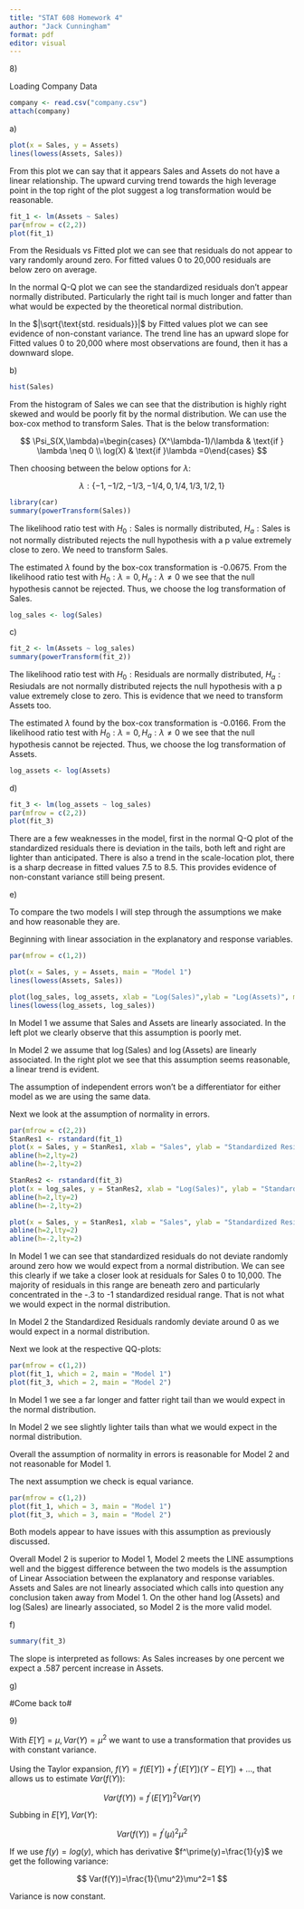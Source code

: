 ```yaml
---
title: "STAT 608 Homework 4"
author: "Jack Cunningham"
format: pdf
editor: visual
---
```


8\)

Loading Company Data

```r
company <- read.csv("company.csv")
attach(company)
```

a\)

```r
plot(x = Sales, y = Assets)
lines(lowess(Assets, Sales))
```

From this plot we can say that it appears Sales and Assets do not have a linear relationship. The upward curving trend towards the high leverage point in the top right of the plot suggest a log transformation would be reasonable.

```r
fit_1 <- lm(Assets ~ Sales)
par(mfrow = c(2,2))
plot(fit_1)
```

From the Residuals vs Fitted plot we can see that residuals do not appear to vary randomly around zero. For fitted values 0 to 20,000 residuals are below zero on average.

In the normal Q-Q plot we can see the standardized residuals don't appear normally distributed. Particularly the right tail is much longer and fatter than what would be expected by the theoretical normal distribution.

In the $|\sqrt{\text{std. residuals}}|$ by Fitted values plot we can see evidence of non-constant variance. The trend line has an upward slope for Fitted values 0 to 20,000 where most observations are found, then it has a downward slope.

b\)

```r
hist(Sales)
```

From the histogram of Sales we can see that the distribution is highly right skewed and would be poorly fit by the normal distribution. We can use the box-cox method to transform Sales. That is the below transformation:

$$
\Psi_S(X,\lambda)=\begin{cases} (X^\lambda-1)/\lambda & \text{if } \lambda \neq 0 \\ log(X) & \text{if }\lambda =0\end{cases}
$$

Then choosing between the below options for $\lambda$:

$$
\lambda:\{-1,-1/2,-1/3,-1/4,0,1/4,1/3,1/2,1\}
$$

```r
library(car)
summary(powerTransform(Sales))
```

The likelihood ratio test with $H_0: \text{Sales is normally distributed}$, $H_a: \text{Sales is not normally distributed}$ rejects the null hypothesis with a p value extremely close to zero. We need to transform Sales.

The estimated $\lambda$ found by the box-cox transformation is -0.0675. From the likelihood ratio test with $H_0:\lambda=0,H_a:\lambda \neq0$ we see that the null hypothesis cannot be rejected. Thus, we choose the log transformation of Sales.

```r
log_sales <- log(Sales)
```

c\)

```r
fit_2 <- lm(Assets ~ log_sales)
summary(powerTransform(fit_2))
```

The likelihood ratio test with $H_0: \text{Residuals are normally distributed}$, $H_a: \text{Resiudals are not normally distributed}$ rejects the null hypothesis with a p value extremely close to zero. This is evidence that we need to transform Assets too.

The estimated $\lambda$ found by the box-cox transformation is -0.0166. From the likelihood ratio test with $H_0:\lambda=0,H_a:\lambda \neq0$ we see that the null hypothesis cannot be rejected. Thus, we choose the log transformation of Assets.

```r
log_assets <- log(Assets)
```

d\)

```r
fit_3 <- lm(log_assets ~ log_sales)
par(mfrow = c(2,2))
plot(fit_3)
```

There are a few weaknesses in the model, first in the normal Q-Q plot of the standardized residuals there is deviation in the tails, both left and right are lighter than anticipated. There is also a trend in the scale-location plot, there is a sharp decrease in fitted values 7.5 to 8.5. This provides evidence of non-constant variance still being present.

e\)

To compare the two models I will step through the assumptions we make and how reasonable they are.

Beginning with linear association in the explanatory and response variables.

```r
par(mfrow = c(1,2))

plot(x = Sales, y = Assets, main = "Model 1")
lines(lowess(Assets, Sales))

plot(log_sales, log_assets, xlab = "Log(Sales)",ylab = "Log(Assets)", main = "Model 2")
lines(lowess(log_assets, log_sales))
```

In Model 1 we assume that Sales and Assets are linearly associated. In the left plot we clearly observe that this assumption is poorly met.

In Model 2 we assume that $\log(\text{Sales})$ and $\log(\text{Assets)}$ are linearly associated. In the right plot we see that this assumption seems reasonable, a linear trend is evident.

The assumption of independent errors won't be a differentiator for either model as we are using the same data.

Next we look at the assumption of normality in errors.

```r
par(mfrow = c(2,2))
StanRes1 <- rstandard(fit_1)
plot(x = Sales, y = StanRes1, xlab = "Sales", ylab = "Standardized Residuals", main= "Model 1")
abline(h=2,lty=2)
abline(h=-2,lty=2)

StanRes2 <- rstandard(fit_3)
plot(x = log_sales, y = StanRes2, xlab = "Log(Sales)", ylab = "Standardized Residuals", main = "Model 2")
abline(h=2,lty=2)
abline(h=-2,lty=2)

plot(x = Sales, y = StanRes1, xlab = "Sales", ylab = "Standardized Residuals", main= "Model 1 Concentrated", xlim = c(0,10000))
abline(h=2,lty=2)
abline(h=-2,lty=2)

```

In Model 1 we can see that standardized residuals do not deviate randomly around zero how we would expect from a normal distribution. We can see this clearly if we take a closer look at residuals for Sales 0 to 10,000. The majority of residuals in this range are beneath zero and particularly concentrated in the -.3 to -1 standardized residual range. That is not what we would expect in the normal distribution.

In Model 2 the Standardized Residuals randomly deviate around 0 as we would expect in a normal distribution.

Next we look at the respective QQ-plots:

```r
par(mfrow = c(1,2))
plot(fit_1, which = 2, main = "Model 1")
plot(fit_3, which = 2, main = "Model 2")
```

In Model 1 we see a far longer and fatter right tail than we would expect in the normal distribution.

In Model 2 we see slightly lighter tails than what we would expect in the normal distribution.

Overall the assumption of normality in errors is reasonable for Model 2 and not reasonable for Model 1.

The next assumption we check is equal variance.

```r
par(mfrow = c(1,2))
plot(fit_1, which = 3, main = "Model 1")
plot(fit_3, which = 3, main = "Model 2")
```

Both models appear to have issues with this assumption as previously discussed.

Overall Model 2 is superior to Model 1, Model 2 meets the LINE assumptions well and the biggest difference between the two models is the assumption of Linear Association between the explanatory and response variables. Assets and Sales are not linearly associated which calls into question any conclusion taken away from Model 1. On the other hand $\log(\text{Assets})$ and $\log(\text{Sales})$ are linearly associated, so Model 2 is the more valid model.

f\)

```r
summary(fit_3)
```

The slope is interpreted as follows: As Sales increases by one percent we expect a .587 percent increase in Assets.

g\)

#Come back to#

9\)

With $E[Y]=\mu,Var(Y)=\mu^2$ we want to use a transformation that provides us with constant variance.

Using the Taylor expansion, $f(Y)=f(E[Y])+f^\prime(E[Y])(Y-E[Y])+...$, that allows us to estimate $Var(f(Y))$:

$$
Var(f(Y))=f^\prime(E[Y])^2Var(Y)
$$

Subbing in $E[Y],Var(Y)$:

$$
Var(f(Y))=f^\prime(\mu)^2\mu^2
$$

If we use $f(y)=log(y)$, which has derivative $f^\prime(y)=\frac{1}{y}$ we get the following variance:

$$
Var(f(Y))=\frac{1}{\mu^2}\mu^2=1
$$

Variance is now constant.
